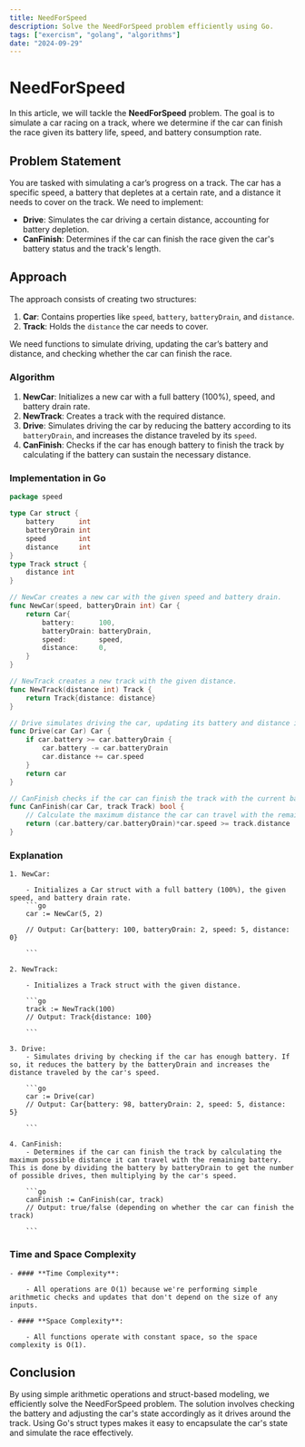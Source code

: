 ```yaml
---
title: NeedForSpeed
description: Solve the NeedForSpeed problem efficiently using Go.
tags: ["exercism", "golang", "algorithms"]
date: "2024-09-29"
---
```


# NeedForSpeed

In this article, we will tackle the **NeedForSpeed** problem. The goal is to simulate a car racing on a track, where we determine if the car can finish the race given its battery life, speed, and battery consumption rate.

## Problem Statement

You are tasked with simulating a car’s progress on a track. The car has a specific speed, a battery that depletes at a certain rate, and a distance it needs to cover on the track. We need to implement:

- **Drive**: Simulates the car driving a certain distance, accounting for battery depletion.
- **CanFinish**: Determines if the car can finish the race given the car's battery status and the track's length.

## Approach

The approach consists of creating two structures:

1. **Car**: Contains properties like `speed`, `battery`, `batteryDrain`, and `distance`.
2. **Track**: Holds the `distance` the car needs to cover.

We need functions to simulate driving, updating the car’s battery and distance, and checking whether the car can finish the race.

### Algorithm

1. **NewCar**: Initializes a new car with a full battery (100%), speed, and battery drain rate.
2. **NewTrack**: Creates a track with the required distance.
3. **Drive**: Simulates driving the car by reducing the battery according to its `batteryDrain`, and increases the distance traveled by its `speed`.
4. **CanFinish**: Checks if the car has enough battery to finish the track by calculating if the battery can sustain the necessary distance.

### Implementation in Go

```go
package speed

type Car struct {
	battery      int
	batteryDrain int
	speed        int
	distance     int
}
type Track struct {
	distance int
}

// NewCar creates a new car with the given speed and battery drain.
func NewCar(speed, batteryDrain int) Car {
	return Car{
		battery:      100,
		batteryDrain: batteryDrain,
		speed:        speed,
		distance:     0,
	}
}

// NewTrack creates a new track with the given distance.
func NewTrack(distance int) Track {
	return Track{distance: distance}
}

// Drive simulates driving the car, updating its battery and distance if there is enough battery.
func Drive(car Car) Car {
	if car.battery >= car.batteryDrain {
		car.battery -= car.batteryDrain
		car.distance += car.speed
	}
	return car
}

// CanFinish checks if the car can finish the track with the current battery.
func CanFinish(car Car, track Track) bool {
	// Calculate the maximum distance the car can travel with the remaining battery
	return (car.battery/car.batteryDrain)*car.speed >= track.distance
}
```

### Explanation

    1. NewCar:

        - Initializes a Car struct with a full battery (100%), the given speed, and battery drain rate.
        ```go
        car := NewCar(5, 2)

        // Output: Car{battery: 100, batteryDrain: 2, speed: 5, distance: 0}

        ```

    2. NewTrack:

        - Initializes a Track struct with the given distance.

        ```go
        track := NewTrack(100)
        // Output: Track{distance: 100}

        ```

    3. Drive:
        - Simulates driving by checking if the car has enough battery. If so, it reduces the battery by the batteryDrain and increases the distance traveled by the car's speed.

        ```go
        car := Drive(car)
        // Output: Car{battery: 98, batteryDrain: 2, speed: 5, distance: 5}

        ```

    4. CanFinish:
        - Determines if the car can finish the track by calculating the maximum possible distance it can travel with the remaining battery. This is done by dividing the battery by batteryDrain to get the number of possible drives, then multiplying by the car's speed.

        ```go
        canFinish := CanFinish(car, track)
        // Output: true/false (depending on whether the car can finish the track)

        ```

### Time and Space Complexity
    - #### **Time Complexity**:

        - All operations are O(1) because we're performing simple arithmetic checks and updates that don't depend on the size of any inputs.

    - #### **Space Complexity**:

        - All functions operate with constant space, so the space complexity is O(1).


## Conclusion
By using simple arithmetic operations and struct-based modeling, we efficiently solve the NeedForSpeed problem. The solution involves checking the battery and adjusting the car's state accordingly as it drives around the track. Using Go's struct types makes it easy to encapsulate the car's state and simulate the race effectively.